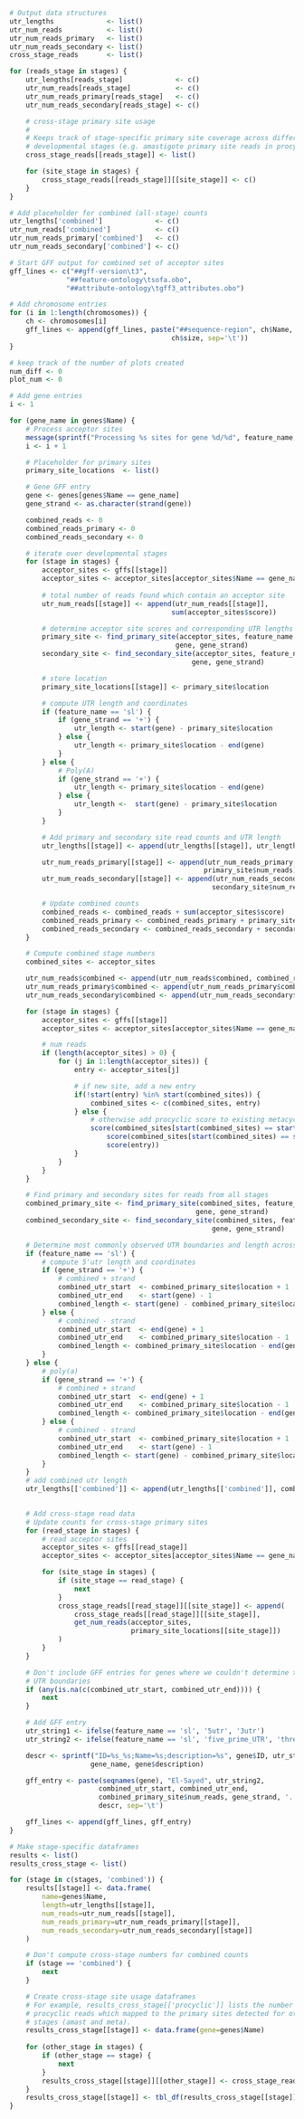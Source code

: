```r
# Output data structures
utr_lengths             <- list()
utr_num_reads           <- list()
utr_num_reads_primary   <- list()
utr_num_reads_secondary <- list()
cross_stage_reads       <- list()

for (reads_stage in stages) {
    utr_lengths[reads_stage]             <- c()
    utr_num_reads[reads_stage]           <- c()
    utr_num_reads_primary[reads_stage]   <- c()
    utr_num_reads_secondary[reads_stage] <- c()

    # cross-stage primary site usage
    #
    # Keeps track of stage-specific primary site coverage across different
    # developmental stages (e.g. amastigote primary site reads in procyclic samples)
    cross_stage_reads[[reads_stage]] <- list()

    for (site_stage in stages) {
        cross_stage_reads[[reads_stage]][[site_stage]] <- c()
    }
}

# Add placeholder for combined (all-stage) counts
utr_lengths['combined']             <- c()
utr_num_reads['combined']           <- c()
utr_num_reads_primary['combined']   <- c()
utr_num_reads_secondary['combined'] <- c()

# Start GFF output for combined set of acceptor sites
gff_lines <- c("##gff-version\t3",
              "##feature-ontology\tsofa.obo",
              "##attribute-ontology\tgff3_attributes.obo")

# Add chromosome entries
for (i in 1:length(chromosomes)) {
    ch <- chromosomes[i]
    gff_lines <- append(gff_lines, paste("##sequence-region", ch$Name, 1,
                                        ch$size, sep='\t'))
}

# keep track of the number of plots created
num_diff <- 0
plot_num <- 0

# Add gene entries
i <- 1

for (gene_name in genes$Name) {
    # Process acceptor sites
    message(sprintf("Processing %s sites for gene %d/%d", feature_name, i, length(genes)))
    i <- i + 1

    # Placeholder for primary sites
    primary_site_locations  <- list()

    # Gene GFF entry
    gene <- genes[genes$Name == gene_name]
    gene_strand <- as.character(strand(gene)) 

    combined_reads <- 0
    combined_reads_primary <- 0
    combined_reads_secondary <- 0

    # iterate over developmental stages
    for (stage in stages) {
        acceptor_sites <- gffs[[stage]]
        acceptor_sites <- acceptor_sites[acceptor_sites$Name == gene_name]
    
        # total number of reads found which contain an acceptor site
        utr_num_reads[[stage]] <- append(utr_num_reads[[stage]], 
                                        sum(acceptor_sites$score))

        # determine acceptor site scores and corresponding UTR lengths
        primary_site <- find_primary_site(acceptor_sites, feature_name,
                                         gene, gene_strand)
        secondary_site <- find_secondary_site(acceptor_sites, feature_name,
                                             gene, gene_strand)

        # store location
        primary_site_locations[[stage]] <- primary_site$location

        # compute UTR length and coordinates
        if (feature_name == 'sl') {
            if (gene_strand == '+') {
                utr_length <- start(gene) - primary_site$location
            } else {
                utr_length <- primary_site$location - end(gene)
            }
        } else {
            # Poly(A)
            if (gene_strand == '+') {
                utr_length <- primary_site$location - end(gene)
            } else {
                utr_length <-  start(gene) - primary_site$location
            }
        }

        # Add primary and secondary site read counts and UTR length
        utr_lengths[[stage]] <- append(utr_lengths[[stage]], utr_length)

        utr_num_reads_primary[[stage]] <- append(utr_num_reads_primary[[stage]],
                                                primary_site$num_reads)
        utr_num_reads_secondary[[stage]] <- append(utr_num_reads_secondary[[stage]],
                                                  secondary_site$num_reads)

        # Update combined counts
        combined_reads <- combined_reads + sum(acceptor_sites$score)
        combined_reads_primary <- combined_reads_primary + primary_site$num_reads
        combined_reads_secondary <- combined_reads_secondary + secondary_site$num_reads
    }

    # Compute combined stage numbers
    combined_sites <- acceptor_sites

    utr_num_reads$combined <- append(utr_num_reads$combined, combined_reads)
    utr_num_reads_primary$combined <- append(utr_num_reads_primary$combined, combined_reads_primary)
    utr_num_reads_secondary$combined <- append(utr_num_reads_secondary$combined, combined_reads_secondary)

    for (stage in stages) {
        acceptor_sites <- gffs[[stage]]
        acceptor_sites <- acceptor_sites[acceptor_sites$Name == gene_name]

        # num reads
        if (length(acceptor_sites) > 0) {
            for (j in 1:length(acceptor_sites)) {
                entry <- acceptor_sites[j]

                # if new site, add a new entry
                if(!start(entry) %in% start(combined_sites)) {
                    combined_sites <- c(combined_sites, entry)
                } else {
                    # otherwise add procyclic score to existing metacyclic score
                    score(combined_sites[start(combined_sites) == start(entry)]) <- (
                        score(combined_sites[start(combined_sites) == start(entry)]) +
                        score(entry))
                }
            }
        }
    }

    # Find primary and secondary sites for reads from all stages
    combined_primary_site <- find_primary_site(combined_sites, feature_name,
                                              gene, gene_strand)
    combined_secondary_site <- find_secondary_site(combined_sites, feature_name,
                                                  gene, gene_strand)

    # Determine most commonly observed UTR boundaries and length across all stages
    if (feature_name == 'sl') {
        # compute 5'utr length and coordinates
        if (gene_strand == '+') {
            # combined + strand
            combined_utr_start  <- combined_primary_site$location + 1
            combined_utr_end    <- start(gene) - 1
            combined_length <- start(gene) - combined_primary_site$location
        } else {
            # combined - strand
            combined_utr_start  <- end(gene) + 1
            combined_utr_end    <- combined_primary_site$location - 1
            combined_length <- combined_primary_site$location - end(gene)
        }
    } else {
        # poly(a)
        if (gene_strand == '+') {
            # combined + strand
            combined_utr_start  <- end(gene) + 1
            combined_utr_end    <- combined_primary_site$location - 1
            combined_length <- combined_primary_site$location - end(gene)
        } else {
            # combined - strand
            combined_utr_start  <- combined_primary_site$location + 1
            combined_utr_end    <- start(gene) - 1
            combined_length <- start(gene) - combined_primary_site$location
        }
    }
    # add combined utr length
    utr_lengths[['combined']] <- append(utr_lengths[['combined']], combined_length)
    

    # Add cross-stage read data
    # Update counts for cross-stage primary sites
    for (read_stage in stages) {
        # read acceptor sites
        acceptor_sites <- gffs[[read_stage]]
        acceptor_sites <- acceptor_sites[acceptor_sites$Name == gene_name]

        for (site_stage in stages) {
            if (site_stage == read_stage) {
                next
            }
            cross_stage_reads[[read_stage]][[site_stage]] <- append(
                cross_stage_reads[[read_stage]][[site_stage]],
                get_num_reads(acceptor_sites,
                              primary_site_locations[[site_stage]])
            )
        }
    }

    # Don't include GFF entries for genes where we couldn't determine the
    # UTR boundaries
    if (any(is.na(c(combined_utr_start, combined_utr_end)))) {
        next
    }

    # Add GFF entry
    utr_string1 <- ifelse(feature_name == 'sl', '5utr', '3utr')
    utr_string2 <- ifelse(feature_name == 'sl', 'five_prime_UTR', 'three_prime_UTR')

    descr <- sprintf("ID=%s_%s;Name=%s;description=%s", gene$ID, utr_string1,
                    gene_name, gene$description)

    gff_entry <- paste(seqnames(gene), "El-Sayed", utr_string2,
                      combined_utr_start, combined_utr_end,
                      combined_primary_site$num_reads, gene_strand, '.',
                      descr, sep='\t')

    gff_lines <- append(gff_lines, gff_entry)
}
```

```r
# Make stage-specific dataframes
results <- list()
results_cross_stage <- list()

for (stage in c(stages, 'combined')) {
    results[[stage]] <- data.frame(
        name=genes$Name,
        length=utr_lengths[[stage]],
        num_reads=utr_num_reads[[stage]],
        num_reads_primary=utr_num_reads_primary[[stage]],
        num_reads_secondary=utr_num_reads_secondary[[stage]]
    )

    # Don't compute cross-stage numbers for combined counts
    if (stage == 'combined') {
        next
    }

    # Create cross-stage site usage dataframes
    # For example, results_cross_stage[['procyclic']] lists the number of 
    # procyclic reads which mapped to the primary sites detected for other 
    # stages (amast and meta).
    results_cross_stage[[stage]] <- data.frame(gene=genes$Name)
    
    for (other_stage in stages) {
        if (other_stage == stage) {
            next
        }
        results_cross_stage[[stage]][[other_stage]] <- cross_stage_reads[[stage]][[other_stage]]
    }
    results_cross_stage[[stage]] <- tbl_df(results_cross_stage[[stage]])
}
```
